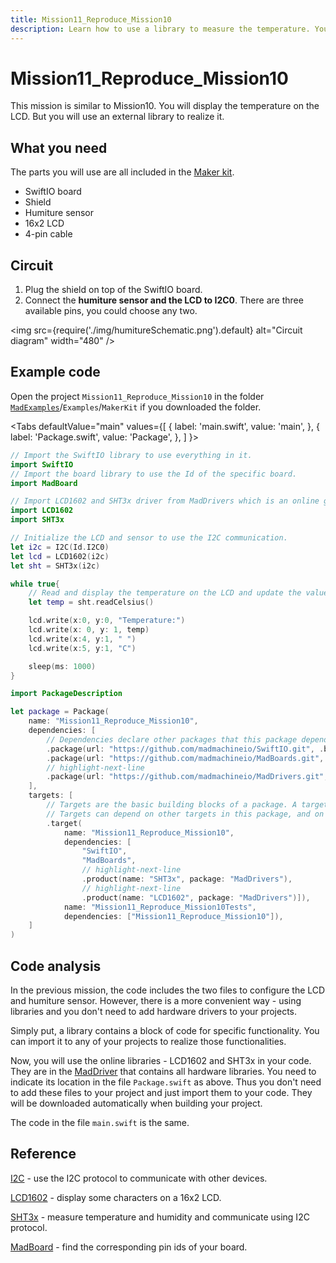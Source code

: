 ```yaml
---
title: Mission11_Reproduce_Mission10
description: Learn how to use a library to measure the temperature. You will know how to add a library to your Swift code.
---
```


# Mission11_Reproduce_Mission10

This mission is similar to Mission10. You will display the temperature on the LCD. But you will use an external library to realize it.


## What you need
The parts you will use are all included in the [Maker kit](../../overview/hardware/maker-kit).

- SwiftIO board
- Shield
- Humiture sensor
- 16x2 LCD
- 4-pin cable


## Circuit

1. Plug the shield on top of the SwiftIO board.
2. Connect the **humiture sensor and the LCD to I2C0**. There are three available pins, you could choose any two.

<img
  src={require('./img/humitureSchematic.png').default}
  alt="Circuit diagram" width="480"
/>

## Example code

Open the project `Mission11_Reproduce_Mission10` in the folder [`MadExamples`](https://github.com/madmachineio/MadExamples)/`Examples`/`MakerKit` if you downloaded the folder.


<Tabs
  defaultValue="main"
  values={[
    { label: 'main.swift', value: 'main', },
    { label: 'Package.swift', value: 'Package', },
  ]
}>

<TabItem value="main">

```swift
// Import the SwiftIO library to use everything in it.
import SwiftIO
// Import the board library to use the Id of the specific board.
import MadBoard

// Import LCD1602 and SHT3x driver from MadDrivers which is an online git repo.
import LCD1602
import SHT3x

// Initialize the LCD and sensor to use the I2C communication.
let i2c = I2C(Id.I2C0)
let lcd = LCD1602(i2c)
let sht = SHT3x(i2c)

while true{
    // Read and display the temperature on the LCD and update the value every second.
    let temp = sht.readCelsius()

    lcd.write(x:0, y:0, "Temperature:")
    lcd.write(x: 0, y: 1, temp)
    lcd.write(x:4, y:1, " ")
    lcd.write(x:5, y:1, "C")

    sleep(ms: 1000)
}
```

</TabItem>
<TabItem value="Package">

```swift
import PackageDescription

let package = Package(
    name: "Mission11_Reproduce_Mission10",
    dependencies: [
        // Dependencies declare other packages that this package depends on.
        .package(url: "https://github.com/madmachineio/SwiftIO.git", .branch("main")),
        .package(url: "https://github.com/madmachineio/MadBoards.git", .branch("main")),
        // highlight-next-line
        .package(url: "https://github.com/madmachineio/MadDrivers.git", .branch("main")),
    ],
    targets: [
        // Targets are the basic building blocks of a package. A target can define a module or a test suite.
        // Targets can depend on other targets in this package, and on products in packages this package depends on.
        .target(
            name: "Mission11_Reproduce_Mission10",
            dependencies: [
                "SwiftIO",
                "MadBoards",
                // highlight-next-line
                .product(name: "SHT3x", package: "MadDrivers"),
                // highlight-next-line
                .product(name: "LCD1602", package: "MadDrivers")]),
            name: "Mission11_Reproduce_Mission10Tests",
            dependencies: ["Mission11_Reproduce_Mission10"]),
    ]
)
```

</TabItem>
</Tabs>


## Code analysis

In the previous mission, the code includes the two files to configure the LCD and humiture sensor. However, there is a more convenient way - using libraries and you don't need to add hardware drivers to your projects.

Simply put, a library contains a block of code for specific functionality. You can import it to any of your projects to realize those functionalities.

Now, you will use the online libraries - LCD1602 and SHT3x in your code. They are in the [MadDriver](https://github.com/madmachineio/MadDrivers/tree/main/Sources) that contains all hardware libraries. You need to indicate its location in the file `Package.swift` as above. Thus you don't need to add these files to your project and just import them to your code. They will be downloaded automatically when building your project.

The code in the file `main.swift` is the same.

## Reference

[I2C](https://madmachineio.github.io/SwiftIO/documentation/swiftio/i2c) - use the I2C protocol to communicate with other devices.

[LCD1602](https://github.com/madmachineio/MadDrivers/blob/main/Sources/LCD1602/LCD1602.swift) - display some characters on a 16x2 LCD.

[SHT3x](https://github.com/madmachineio/MadDrivers/blob/main/Sources/SHT3x/SHT3x.swift) - measure temperature and humidity and communicate using I2C protocol.

[MadBoard](https://github.com/madmachineio/MadBoards) - find the corresponding pin ids of your board.
